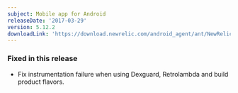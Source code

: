 ```yaml
---
subject: Mobile app for Android
releaseDate: '2017-03-29'
version: 5.12.2
downloadLink: 'https://download.newrelic.com/android_agent/ant/NewRelic_Android_Agent_5.12.2.zip'
---
```


### Fixed in this release

* Fix instrumentation failure when using Dexguard, Retrolambda and build product flavors.
